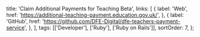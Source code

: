   title: 'Claim Additional Payments for Teaching Beta',
  links: [
    {
      label: 'Web',
      href: 'https://additional-teaching-payment.education.gov.uk/',
    },
    {
      label: 'GitHub',
      href: 'https://github.com/DFE-Digital/dfe-teachers-payment-service',
    },
  ],
  tags: [['Developer'], ['Ruby'], ['Ruby on Rails']],
  sortOrder: 7,
};
